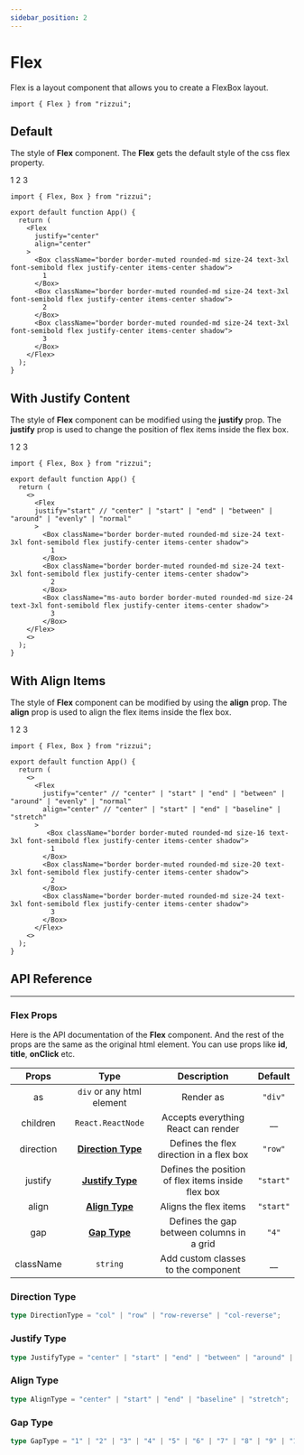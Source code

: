 ```yaml
---
sidebar_position: 2
---
```



# Flex

Flex is a layout component that allows you to create a FlexBox layout.

```tsx
import { Flex } from "rizzui";
```

<div className="mb-20" />

## Default

The style of **Flex** component. The **Flex** gets the default style of the css flex property.

<Paper>
  <Flex
    justify="center"
    align="center"
  >
    <Box className="border border-muted rounded-md size-24 text-3xl font-semibold flex justify-center items-center shadow">
      1
    </Box>
    <Box className="border border-muted rounded-md size-24 text-3xl font-semibold flex justify-center items-center shadow">
      2
    </Box>
    <Box className="border border-muted rounded-md size-24 text-3xl font-semibold flex justify-center items-center shadow">
      3
    </Box>
  </Flex>
</Paper>

```tsx
import { Flex, Box } from "rizzui";

export default function App() {
  return (
    <Flex
      justify="center"
      align="center"
    >
      <Box className="border border-muted rounded-md size-24 text-3xl font-semibold flex justify-center items-center shadow">
        1
      </Box>
      <Box className="border border-muted rounded-md size-24 text-3xl font-semibold flex justify-center items-center shadow">
        2
      </Box>
      <Box className="border border-muted rounded-md size-24 text-3xl font-semibold flex justify-center items-center shadow">
        3
      </Box>
    </Flex>
  );
}
```

<div className="mb-20" />

## With Justify Content

The style of **Flex** component can be modified using the **justify** prop. The **justify** prop is used to change the position of flex items inside the flex box.

<Paper>
  <Flex justify="start">
    <Box className="border border-muted rounded-md size-24 text-3xl font-semibold flex justify-center items-center shadow">
      1
    </Box>
    <Box className="border border-muted rounded-md size-24 text-3xl font-semibold flex justify-center items-center shadow">
      2
    </Box>
    <Box className="ms-auto border border-muted rounded-md size-24 text-3xl font-semibold flex justify-center items-center shadow">
      3
    </Box>
  </Flex>
</Paper>

```tsx
import { Flex, Box } from "rizzui";

export default function App() {
  return (
    <>
      <Flex
      justify="start" // "center" | "start" | "end" | "between" | "around" | "evenly" | "normal"
      >
        <Box className="border border-muted rounded-md size-24 text-3xl font-semibold flex justify-center items-center shadow">
          1
        </Box>
        <Box className="border border-muted rounded-md size-24 text-3xl font-semibold flex justify-center items-center shadow">
          2
        </Box>
        <Box className="ms-auto border border-muted rounded-md size-24 text-3xl font-semibold flex justify-center items-center shadow">
          3
        </Box>
    </Flex>
    <>
  );
}
```

<div className="mb-20" />

## With Align Items

The style of **Flex** component can be modified by using the **align** prop. The **align** prop is used to align the flex items inside the flex box.

<Paper>
  <Flex
    justify="center"
    align="center"
  >
    <Box className="border border-muted rounded-md size-16 text-3xl font-semibold flex justify-center items-center shadow">
      1
    </Box>
    <Box className="border border-muted rounded-md size-20 text-3xl font-semibold flex justify-center items-center shadow">
      2
    </Box>
    <Box className="border border-muted rounded-md size-24 text-3xl font-semibold flex justify-center items-center shadow">
      3
    </Box>
  </Flex>
</Paper>

```tsx
import { Flex, Box } from "rizzui";

export default function App() {
  return (
    <>
      <Flex
        justify="center" // "center" | "start" | "end" | "between" | "around" | "evenly" | "normal"
        align="center" // "center" | "start" | "end" | "baseline" | "stretch"
      >
         <Box className="border border-muted rounded-md size-16 text-3xl font-semibold flex justify-center items-center shadow">
          1
        </Box>
        <Box className="border border-muted rounded-md size-20 text-3xl font-semibold flex justify-center items-center shadow">
          2
        </Box>
        <Box className="border border-muted rounded-md size-24 text-3xl font-semibold flex justify-center items-center shadow">
          3
        </Box>
      </Flex>
    <>
  );
}
```

<div className="mb-20" />

## API Reference

<hr />

<div className="mb-10" />

### Flex Props

Here is the API documentation of the **Flex** component. And the rest of the props are the same as the original html element. You can use props like **id**, **title**, **onClick** etc.

<div className="overflow-x-auto">

|   Props   |                 Type                  |                    Description                     |  Default  |
| :-------: | :-----------------------------------: | :------------------------------------------------: | :-------: |
|    as     |       `div` or any html element       |                     Render as                      |  `"div"`  |
| children  |           `React.ReactNode`           |        Accepts everything React can render         |   \_\_    |
| direction | [**Direction Type**](#direction-type) |      Defines the flex direction in a flex box      |  `"row"`  |
|  justify  |   [**Justify Type**](#justify-type)   | Defines the position of flex items inside flex box | `"start"` |
|   align   |     [**Align Type**](#align-type)     |               Aligns the flex items                | `"start"` |
|    gap    |       [**Gap Type**](#gap-type)       |     Defines the gap between columns in a grid      |   `"4"`   |
| className |               `string`                |        Add custom classes to the component         |   \_\_    |

</div>

<div className="mb-10" />

### Direction Type

```ts
type DirectionType = "col" | "row" | "row-reverse" | "col-reverse";
```

<div className="mb-10" />

### Justify Type

```ts
type JustifyType = "center" | "start" | "end" | "between" | "around" | "evenly" | "normal";
```

<div className="mb-10" />

### Align Type

```ts
type AlignType = "center" | "start" | "end" | "baseline" | "stretch";
```

<div className="mb-10" />

### Gap Type

```ts
type GapType = "1" | "2" | "3" | "4" | "5" | "6" | "7" | "8" | "9" | "10" | "11" | "12";
```
